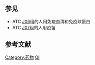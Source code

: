 {{ATC codes lead|I||免疫产品|vet=only}}

==参见==
* ATC [[ATC代码_(J06)|J06]]组的人用免疫血清和免疫球蛋白
* ATC [[ATC代码_(J07)|J07]]组的人用疫苗

==参考文献==
{{Reflist}}

{{解剖学治疗学及化学分类系统}}

[[Category:药物|Category:药物]]
[[Category:ATC代码|QI]]
{{DEFAULTSORT:Atcvet Code Qi}}